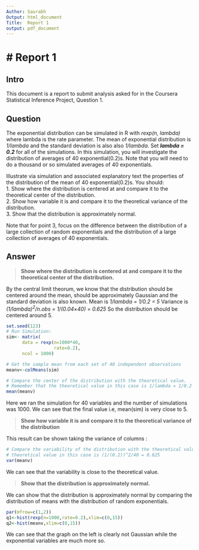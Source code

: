 ```yaml
---
Author: Saurabh
Output: html_document
Title:  Report 1 
output: pdf_document
---
```

# Report 1
=======
## Intro

This document is a report to submit analysis asked for in the Coursera Statistical Inference Project, Question 1.  

## Question

The exponential distribution can be simulated in R with *rexp(n, lambda)* where lambda is the rate parameter. The mean of exponential distribution is *1/lambda* and the standard deviation is also also *1/lambda*. Set **_lambda = 0.2_** for all of the simulations. In this simulation, you will investigate the distribution of averages of 40 exponential(0.2)s. Note that you will need to do a thousand or so simulated averages of 40 exponentials.

Illustrate via simulation and associated explanatory text the properties of the distribution of the mean of 40 exponential(0.2)s.  You should:  
1. Show where the distribution is centered at and compare it to the theoretical center of the distribution.  
2. Show how variable it is and compare it to the theoretical variance of the distribution.  
3. Show that the distribution is approximately normal.

Note that for point 3, focus on the difference between the distribution of a large collection of random exponentials and the distribution of a large collection of averages of 40 exponentials. 

## Answer

> **Show where the distribution is centered at and compare it to the theoretical center of the distribution.**

By the central limit theorum, we know that the distribution should be centered around the mean, should be approximately Gaussian and the standard deviation is also known.
Mean is *1/lambda = 1/0.2 = 5*
Variance is *(1/lambda)^2^/n.obs = 1/(0.04*$\times$*40) = 0.625*
So the distribution should be centered around 5.
```r
set.seed(123)
# Run Simulation:
sim<- matrix(
      data = rexp(n=1000*40,
                  rate=0.2), 
      ncol = 1000)

# Get the sample mean from each set of 40 independent observations
meanv<-colMeans(sim)

# Compare the center of the distribution with the theoretical value.
# Remember that the theoretical value in this case is 1/lambda = 1/0.2 = 5
mean(meanv)
```
Here we ran the simulation for 40 variables and the number of simulations was 1000. We can see that the final value i.e, mean(sim) is very close to 5.

> **Show how variable it is and compare it to the theoretical variance of the distribution**

This result can be shown taking the variance of columns :

```r
# Compare the variability of the distribution with the theoretical value.
# theoretical value in this case is (1/(0.2))^2/40 = 0.625
var(meanv)
```
We can see that the variability is close to the theoretical value.


> **Show that the distribution is approximately normal.**

We can show that the distribution is approximately normal by comparing the distribution of means with the distribution of random exponentials.

```r
par(mfrow=c(1,2))
q1<-hist(rexp(n=1000,rate=0.2),xlim=c(0,15))
q2<-hist(meanv,xlim=c(0,15))
```
We can see that the graph on the left is clearly not Gaussian while the exponential variables are much more so.


